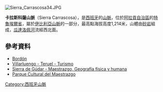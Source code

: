 [[Image:Sierra_Carrascosa34.JPG|right]]
{{Coord|40|42|15|N|0|21|12|W|display=title}}

'''卡拉斯科薩山脈'''（Sierra Carrascosa），是[[西班牙|西班牙]]的[[山脈|山脈]]，位於[[阿拉貢自治區|阿拉貢自治區]]的[[特魯埃爾省|特魯埃爾省]]，屬於[[伊比利亞山脈|伊比利亞山脈]]的一部分，最高點海拔高度1,214米，山體由[[砂岩|砂岩]]組成，[[瓜達洛佩河|瓜達洛佩河]]流經西北面。

==參考資料==
*[http://www.bordon-teruel.tk/ Bordón] {{Wayback|url=http://www.bordon-teruel.tk/ |date=20201202214225 }}
* [http://www.villarluengo.com/ Villarluengo - Teruel - Turismo] {{Wayback|url=http://www.villarluengo.com/ |date=20200808135907 }}
*[http://www.mma.es/secciones/biodiversidad/vias_pecuarias/fondo_vias/cuadernos_trashumancia/pdf/14_gudar_maestrazgo_02.pdf Sierra de Gúdar - Maestrazgo, Geografía física y humana]{{Dead link|date=2019年4月 |bot=InternetArchiveBot |fix-attempted=yes }}
*[http://www.maestrazgo.org/historia_mediofisc_relieve.htm Parque Cultural del Maestrazgo]{{Wayback|url=http://www.maestrazgo.org/historia_mediofisc_relieve.htm |date=20160303233737 }}

{{Spain-geo-stub}}
[[Category:西班牙山脈|Category:西班牙山脈]]